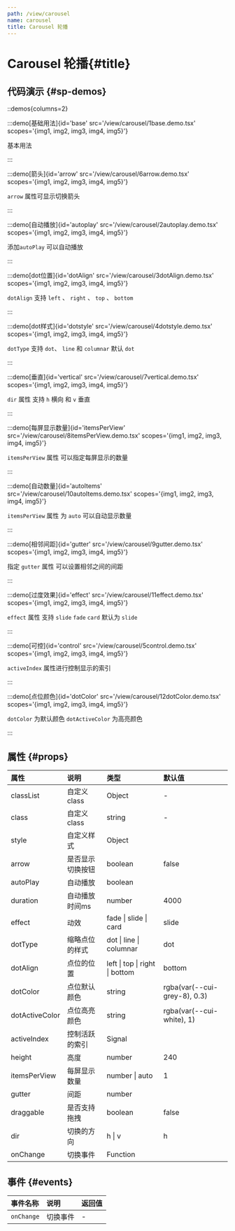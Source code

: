 ```yaml
---
path: /view/carousel
name: carousel
title: Carousel 轮播
---
```



<div class="sys-ctx-main-left">

# Carousel 轮播\{#title\}

## 代码演示 \{#sp-demos\}

::demos{columns=2}

:::demo[基础用法]{id='base' src='/view/carousel/1base.demo.tsx' scopes='{img1, img2, img3, img4, img5}'}

基本用法

:::


:::demo[箭头]{id='arrow' src='/view/carousel/6arrow.demo.tsx' scopes='{img1, img2, img3, img4, img5}'}

`arrow` 属性可显示切换箭头

:::



:::demo[自动播放]{id='autoplay' src='/view/carousel/2autoplay.demo.tsx' scopes='{img1, img2, img3, img4, img5}'}

添加`autoPlay` 可以自动播放

:::



:::demo[dot位置]{id='dotAlign' src='/view/carousel/3dotAlign.demo.tsx' scopes='{img1, img2, img3, img4, img5}'}

`dotAlign` 支持 `left` 、 `right` 、 `top` 、 `bottom`

:::


:::demo[dot样式]{id='dotstyle' src='/view/carousel/4dotstyle.demo.tsx' scopes='{img1, img2, img3, img4, img5}'}

`dotType` 支持 `dot`、 `line` 和 `columnar`  默认 `dot`

:::

:::demo[垂直]{id='vertical' src='/view/carousel/7vertical.demo.tsx' scopes='{img1, img2, img3, img4, img5}'}

`dir` 属性 支持 `h` 横向 和 `v` 垂直

:::



:::demo[每屏显示数量]{id='itemsPerView' src='/view/carousel/8itemsPerView.demo.tsx' scopes='{img1, img2, img3, img4, img5}'}

`itemsPerView` 属性 可以指定每屏显示的数量

:::


:::demo[自动数量]{id='autoItems' src='/view/carousel/10autoItems.demo.tsx' scopes='{img1, img2, img3, img4, img5}'}

`itemsPerView` 属性 为 `auto` 可以自动显示数量

:::


:::demo[相邻间距]{id='gutter' src='/view/carousel/9gutter.demo.tsx' scopes='{img1, img2, img3, img4, img5}'}

指定 `gutter` 属性 可以设置相邻之间的间距

:::


:::demo[过度效果]{id='effect' src='/view/carousel/11effect.demo.tsx' scopes='{img1, img2, img3, img4, img5}'}

`effect` 属性 支持 `slide` `fade` `card` 默认为 `slide`

:::


:::demo[可控]{id='control' src='/view/carousel/5control.demo.tsx' scopes='{img1, img2, img3, img4, img5}'}

`activeIndex` 属性进行控制显示的索引

:::


:::demo[点位颜色]{id='dotColor' src='/view/carousel/12dotColor.demo.tsx' scopes='{img1, img2, img3, img4, img5}'}

`dotColor` 为默认颜色 `dotActiveColor` 为高亮颜色

:::




## 属性 \{#props\}

| 属性 | 说明 | 类型 | 默认值 |
| :--- | :---- | :--- | :--- |
|classList|自定义class|Object|-|
|class|自定义class|string|-|
|style|自定义样式|Object||
|arrow|是否显示切换按钮|boolean|false|
|autoPlay|自动播放|boolean||
|duration|自动播放时间ms|number|4000|
|effect|动效|fade &#124; slide &#124; card|slide|
|dotType|缩略点位的样式|dot &#124; line &#124; columnar|dot|
|dotAlign|点位的位置|left &#124; top &#124; right &#124; bottom|bottom|
|dotColor|点位默认颜色|string|rgba(var(--cui-grey-8), 0.3)|
|dotActiveColor|点位高亮颜色|string|rgba(var(--cui-white), 1)|
|activeIndex|控制活跃的索引|Signal||
|height|高度|number|240|
|itemsPerView|每屏显示数量|number &#124; auto|1|
|gutter|间距|number||
|draggable|是否支持拖拽|boolean|false|
|dir|切换的方向|h &#124; v|h|
|onChange|切换事件|Function||


## 事件 \{#events\}

| 事件名称 | 说明 | 返回值|
| :--- | :---- | :--- |
|`onChange`|切换事件|-|

</div>

